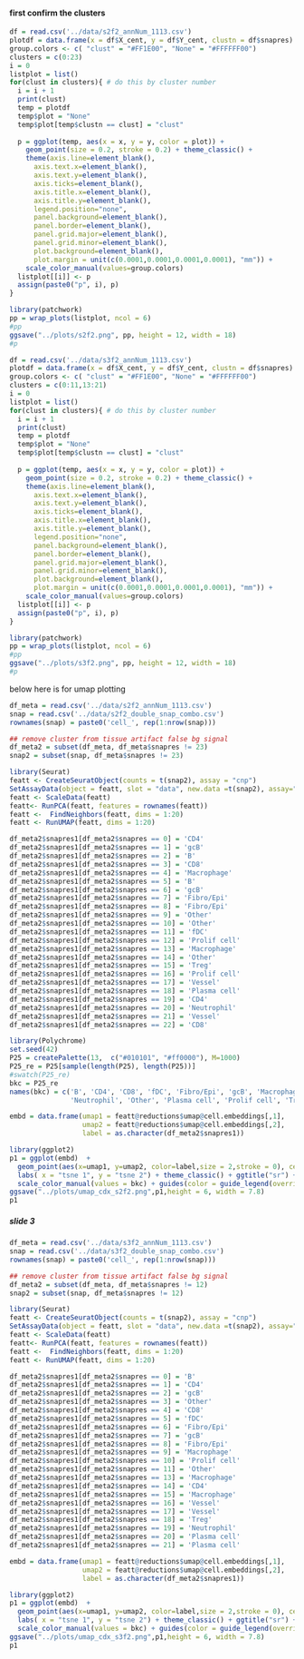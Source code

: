 
#### first confirm the clusters

```r
df = read.csv('../data/s2f2_annNum_1113.csv')
plotdf = data.frame(x = df$X_cent, y = df$Y_cent, clustn = df$snapres)
group.colors <- c( "clust" = "#FF1E00", "None" = "#FFFFFF00")
clusters = c(0:23)
i = 0
listplot = list()
for(clust in clusters){ # do this by cluster number
  i = i + 1
  print(clust)
  temp = plotdf
  temp$plot = "None"
  temp$plot[temp$clustn == clust] = "clust"
  
  p = ggplot(temp, aes(x = x, y = y, color = plot)) +
    geom_point(size = 0.2, stroke = 0.2) + theme_classic() +
    theme(axis.line=element_blank(),
      axis.text.x=element_blank(),
      axis.text.y=element_blank(),
      axis.ticks=element_blank(),
      axis.title.x=element_blank(),
      axis.title.y=element_blank(),
      legend.position="none",
      panel.background=element_blank(),
      panel.border=element_blank(),
      panel.grid.major=element_blank(),
      panel.grid.minor=element_blank(),
      plot.background=element_blank(),
      plot.margin = unit(c(0.0001,0.0001,0.0001,0.0001), "mm")) +
    scale_color_manual(values=group.colors)
  listplot[[i]] <- p
  assign(paste0("p", i), p)
}

library(patchwork)
pp = wrap_plots(listplot, ncol = 6)
#pp
ggsave("../plots/s2f2.png", pp, height = 12, width = 18)
#p
```


```r
df = read.csv('../data/s3f2_annNum_1113.csv')
plotdf = data.frame(x = df$X_cent, y = df$Y_cent, clustn = df$snapres)
group.colors <- c( "clust" = "#FF1E00", "None" = "#FFFFFF00")
clusters = c(0:11,13:21)
i = 0
listplot = list()
for(clust in clusters){ # do this by cluster number
  i = i + 1
  print(clust)
  temp = plotdf
  temp$plot = "None"
  temp$plot[temp$clustn == clust] = "clust"
  
  p = ggplot(temp, aes(x = x, y = y, color = plot)) +
    geom_point(size = 0.2, stroke = 0.2) + theme_classic() +
    theme(axis.line=element_blank(),
      axis.text.x=element_blank(),
      axis.text.y=element_blank(),
      axis.ticks=element_blank(),
      axis.title.x=element_blank(),
      axis.title.y=element_blank(),
      legend.position="none",
      panel.background=element_blank(),
      panel.border=element_blank(),
      panel.grid.major=element_blank(),
      panel.grid.minor=element_blank(),
      plot.background=element_blank(),
      plot.margin = unit(c(0.0001,0.0001,0.0001,0.0001), "mm")) +
    scale_color_manual(values=group.colors)
  listplot[[i]] <- p
  assign(paste0("p", i), p)
}

library(patchwork)
pp = wrap_plots(listplot, ncol = 6)
#pp
ggsave("../plots/s3f2.png", pp, height = 12, width = 18)
#p
```

######## below here is for umap plotting


```r
df_meta = read.csv('../data/s2f2_annNum_1113.csv')
snap = read.csv('../data/s2f2_double_snap_combo.csv')
rownames(snap) = paste0('cell_', rep(1:nrow(snap)))

## remove cluster from tissue artifact false bg signal
df_meta2 = subset(df_meta, df_meta$snapres != 23)
snap2 = subset(snap, df_meta$snapres != 23)

library(Seurat)
featt <- CreateSeuratObject(counts = t(snap2), assay = "cnp")
SetAssayData(object = featt, slot = "data", new.data =t(snap2), assay="cnp")
featt <- ScaleData(featt) 
featt<- RunPCA(featt, features = rownames(featt))
featt <-  FindNeighbors(featt, dims = 1:20)
featt <- RunUMAP(featt, dims = 1:20)
```

```r
df_meta2$snapres1[df_meta2$snapres == 0] = 'CD4'
df_meta2$snapres1[df_meta2$snapres == 1] = 'gcB'
df_meta2$snapres1[df_meta2$snapres == 2] = 'B'
df_meta2$snapres1[df_meta2$snapres == 3] = 'CD8'
df_meta2$snapres1[df_meta2$snapres == 4] = 'Macrophage'
df_meta2$snapres1[df_meta2$snapres == 5] = 'B'
df_meta2$snapres1[df_meta2$snapres == 6] = 'gcB'
df_meta2$snapres1[df_meta2$snapres == 7] = 'Fibro/Epi'
df_meta2$snapres1[df_meta2$snapres == 8] = 'Fibro/Epi'
df_meta2$snapres1[df_meta2$snapres == 9] = 'Other'
df_meta2$snapres1[df_meta2$snapres == 10] = 'Other'
df_meta2$snapres1[df_meta2$snapres == 11] = 'fDC'
df_meta2$snapres1[df_meta2$snapres == 12] = 'Prolif cell'
df_meta2$snapres1[df_meta2$snapres == 13] = 'Macrophage'
df_meta2$snapres1[df_meta2$snapres == 14] = 'Other'
df_meta2$snapres1[df_meta2$snapres == 15] = 'Treg'
df_meta2$snapres1[df_meta2$snapres == 16] = 'Prolif cell'
df_meta2$snapres1[df_meta2$snapres == 17] = 'Vessel'
df_meta2$snapres1[df_meta2$snapres == 18] = 'Plasma cell'
df_meta2$snapres1[df_meta2$snapres == 19] = 'CD4'
df_meta2$snapres1[df_meta2$snapres == 20] = 'Neutrophil'
df_meta2$snapres1[df_meta2$snapres == 21] = 'Vessel'
df_meta2$snapres1[df_meta2$snapres == 22] = 'CD8'
```

```r
library(Polychrome)
set.seed(42)
P25 = createPalette(13,  c("#010101", "#ff0000"), M=1000)
P25_re = P25[sample(length(P25), length(P25))]
#swatch(P25_re)
bkc = P25_re
names(bkc) = c('B', 'CD4', 'CD8', 'fDC', 'Fibro/Epi', 'gcB', 'Macrophage',
               'Neutrophil', 'Other', 'Plasma cell', 'Prolif cell', 'Treg', 'Vessel')
```

```r
embd = data.frame(umap1 = featt@reductions$umap@cell.embeddings[,1],
                  umap2 = featt@reductions$umap@cell.embeddings[,2],
                  label = as.character(df_meta2$snapres1))

library(ggplot2)
p1 = ggplot(embd)  + 
  geom_point(aes(x=umap1, y=umap2, color=label,size = 2,stroke = 0), cex = 0.5) +
  labs( x = "tsne 1", y = "tsne 2") + theme_classic() + ggtitle("sr") +
  scale_color_manual(values = bkc) + guides(color = guide_legend(override.aes = list(size = 4)))
ggsave("../plots/umap_cdx_s2f2.png",p1,height = 6, width = 7.8)
p1
```


##### slide 3

```r
df_meta = read.csv('../data/s3f2_annNum_1113.csv')
snap = read.csv('../data/s3f2_double_snap_combo.csv')
rownames(snap) = paste0('cell_', rep(1:nrow(snap)))

## remove cluster from tissue artifact false bg signal
df_meta2 = subset(df_meta, df_meta$snapres != 12)
snap2 = subset(snap, df_meta$snapres != 12)

library(Seurat)
featt <- CreateSeuratObject(counts = t(snap2), assay = "cnp")
SetAssayData(object = featt, slot = "data", new.data =t(snap2), assay="cnp")
featt <- ScaleData(featt) 
featt<- RunPCA(featt, features = rownames(featt))
featt <-  FindNeighbors(featt, dims = 1:20)
featt <- RunUMAP(featt, dims = 1:20)
```

```r
df_meta2$snapres1[df_meta2$snapres == 0] = 'B'
df_meta2$snapres1[df_meta2$snapres == 1] = 'CD4'
df_meta2$snapres1[df_meta2$snapres == 2] = 'gcB'
df_meta2$snapres1[df_meta2$snapres == 3] = 'Other'
df_meta2$snapres1[df_meta2$snapres == 4] = 'CD8'
df_meta2$snapres1[df_meta2$snapres == 5] = 'fDC'
df_meta2$snapres1[df_meta2$snapres == 6] = 'Fibro/Epi'
df_meta2$snapres1[df_meta2$snapres == 7] = 'gcB'
df_meta2$snapres1[df_meta2$snapres == 8] = 'Fibro/Epi'
df_meta2$snapres1[df_meta2$snapres == 9] = 'Macrophage'
df_meta2$snapres1[df_meta2$snapres == 10] = 'Prolif cell'
df_meta2$snapres1[df_meta2$snapres == 11] = 'Other'
df_meta2$snapres1[df_meta2$snapres == 13] = 'Macrophage'
df_meta2$snapres1[df_meta2$snapres == 14] = 'CD4'
df_meta2$snapres1[df_meta2$snapres == 15] = 'Macrophage'
df_meta2$snapres1[df_meta2$snapres == 16] = 'Vessel'
df_meta2$snapres1[df_meta2$snapres == 17] = 'Vessel'
df_meta2$snapres1[df_meta2$snapres == 18] = 'Treg'
df_meta2$snapres1[df_meta2$snapres == 19] = 'Neutrophil'
df_meta2$snapres1[df_meta2$snapres == 20] = 'Plasma cell'
df_meta2$snapres1[df_meta2$snapres == 21] = 'Plasma cell'
```

```r
embd = data.frame(umap1 = featt@reductions$umap@cell.embeddings[,1],
                  umap2 = featt@reductions$umap@cell.embeddings[,2],
                  label = as.character(df_meta2$snapres1))

library(ggplot2)
p1 = ggplot(embd)  + 
  geom_point(aes(x=umap1, y=umap2, color=label,size = 2,stroke = 0), cex = 0.5) +
  labs( x = "tsne 1", y = "tsne 2") + theme_classic() + ggtitle("sr") +
  scale_color_manual(values = bkc) + guides(color = guide_legend(override.aes = list(size = 4)))
ggsave("../plots/umap_cdx_s3f2.png",p1,height = 6, width = 7.8)
p1
```


